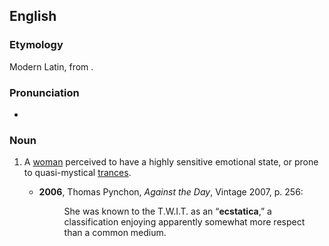 ==English==

===Etymology===
Modern Latin, from {{etyl|grc}} '''{{polytonic|[[ἐκστατικός]]}}'''.

===Pronunciation===
* {{IPA|/ɛkˈstætɪkə/}}

===Noun===
{{en-noun}}

# {{context|obsolete|or|historical}} A [[woman]] perceived to have a highly sensitive emotional state, or prone to quasi-mystical [[trances]].
#* '''2006''', Thomas Pynchon, ''Against the Day'', Vintage 2007, p. 256:
#*: She was known to the T.W.I.T. as an “'''ecstatica''',” a classification enjoying apparently somewhat more respect than a common medium.